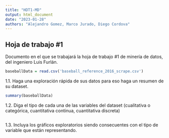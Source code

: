```yaml
---
title: "HDT1-MD"
output: html_document
date: "2023-01-28"
authors: "Alejandro Gomez, Marco Jurado, Diego Cordova"
---
```



## Hoja de trabajo #1

Documento en el que se trabajará la hoja de trabajo #1 de minería de datos, del ingeniero Luis Furlán.

```r
baseballData = read.csv('baseball_reference_2016_scrape.csv')
```


1.1. Haga una exploración rápida de sus datos para eso haga un resumen de su
dataset.

```r
summary(baseballData)
```

1.2. Diga el tipo de cada una de las variables del dataset (cualitativa o categórica,
cuantitativa continua, cuantitativa discreta)
```r

```

1.3. Incluya los gráficos exploratorios siendo consecuentes con el tipo de variable que
están representando.
```r

```

